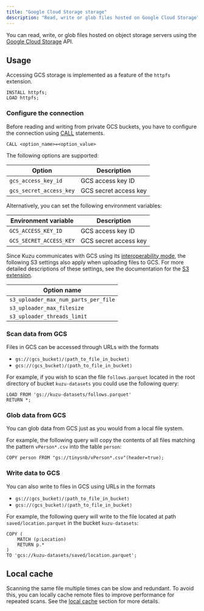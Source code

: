 ```yaml
---
title: "Google Cloud Storage storage"
description: "Read, write or glob files hosted on Google Cloud Storage"
---
```

You can read, write, or glob files hosted on object storage servers using the
[Google Cloud Storage](https://cloud.google.com/storage) API.

## Usage

Accessing GCS storage is implemented as a feature of the `httpfs` extension.

```cypher
INSTALL httpfs;
LOAD httpfs;
```

### Configure the connection

Before reading and writing from private GCS buckets, you have to configure the connection using [CALL](/cypher/configuration) statements.
```cypher
CALL <option_name>=<option_value>
```

The following options are supported:

| Option | Description |
|----------|----------|
| `gcs_access_key_id` | GCS access key ID |
| `gcs_secret_access_key` | GCS secret access key |

Alternatively, you can set the following environment variables:

| Environment variable | Description |
|----------|----------|
| `GCS_ACCESS_KEY_ID` | GCS access key ID |
| `GCS_SECRET_ACCESS_KEY` | GCS secret access key |

Since Kuzu communicates with GCS using its [interoperability mode](https://cloud.google.com/storage/docs/aws-simple-migration),
the following S3 settings also apply when uploading files to GCS. For more detailed descriptions of these settings,
see the documentation for the [S3 extension](/extensions/s3).

| Option name |
|----------|
| `s3_uploader_max_num_parts_per_file` |
| `s3_uploader_max_filesize` |
| `s3_uploader_threads_limit` |

### Scan data from GCS

Files in GCS can be accessed through URLs with the formats

- `gs://⟨gcs_bucket⟩/⟨path_to_file_in_bucket⟩`
- `gcs://⟨gcs_bucket⟩/⟨path_to_file_in_bucket⟩`

For example, if you wish to scan the file `follows.parquet` located in the root directory of bucket `kuzu-datasets` you could use the following query:

```cypher
LOAD FROM 'gs://kuzu-datasets/follows.parquet'
RETURN *;
```

### Glob data from GCS

You can glob data from GCS just as you would from a local file system.

For example, the following query will copy the contents of all files matching the pattern `vPerson*.csv` into the table `person`:

```cypher
COPY person FROM "gs://tinysnb/vPerson*.csv"(header=true);
```

### Write data to GCS

You can also write to files in GCS using URLs in the formats
- `gs://⟨gcs_bucket⟩/⟨path_to_file_in_bucket⟩`
- `gcs://⟨gcs_bucket⟩/⟨path_to_file_in_bucket⟩`

For example, the following query will write to the file located at path `saved/location.parquet` in the bucket `kuzu-datasets`:

```cypher
COPY (
    MATCH (p:Location)
    RETURN p.*
)
TO 'gcs://kuzu-datasets/saved/location.parquet';
```

## Local cache

Scanning the same file multiple times can be slow and redundant.
To avoid this, you can locally cache remote files to improve performance for repeated scans.
See the [local cache](/extensions/httpfs#local-cache) section for more details.

